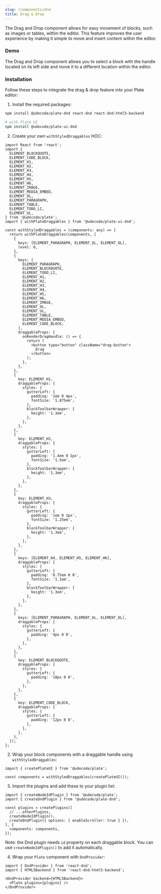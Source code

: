 ```yaml
---
slug: /components/dnd
title: Drag & Drop
---
```


The Drag and Drop component allows for easy movement of blocks, such as images or tables, within the editor.
This feature improves the user experience by making it simple to move and insert content within the editor.

### Demo

The Drag and Drop component allows you to select a block with the handle located on its left side and move it to a different location within the editor.











<DndSandpack />

### Installation

Follow these steps to integrate the drag & drop feature into your Plate editor:


1. Install the required packages:

```bash npm2yarn
npm install @udecode/plate-dnd react-dnd react-dnd-html5-backend

# with Plate UI
npm install @udecode/plate-ui-dnd
```

2. Create your own `withStyledDraggables` HOC:

```tsx
import React from 'react';
import {
  ELEMENT_BLOCKQUOTE,
  ELEMENT_CODE_BLOCK,
  ELEMENT_H1,
  ELEMENT_H2,
  ELEMENT_H3,
  ELEMENT_H4,
  ELEMENT_H5,
  ELEMENT_H6,
  ELEMENT_IMAGE,
  ELEMENT_MEDIA_EMBED,
  ELEMENT_OL,
  ELEMENT_PARAGRAPH,
  ELEMENT_TABLE,
  ELEMENT_TODO_LI,
  ELEMENT_UL,
} from '@udecode/plate';
import { withPlateDraggables } from '@udecode/plate-ui-dnd';

const withStyledDraggables = (components: any) => {
  return withPlateDraggables(components, [
    {
      keys: [ELEMENT_PARAGRAPH, ELEMENT_UL, ELEMENT_OL],
      level: 0,
    },
    {
      keys: [
        ELEMENT_PARAGRAPH,
        ELEMENT_BLOCKQUOTE,
        ELEMENT_TODO_LI,
        ELEMENT_H1,
        ELEMENT_H2,
        ELEMENT_H3,
        ELEMENT_H4,
        ELEMENT_H5,
        ELEMENT_H6,
        ELEMENT_IMAGE,
        ELEMENT_OL,
        ELEMENT_UL,
        ELEMENT_TABLE,
        ELEMENT_MEDIA_EMBED,
        ELEMENT_CODE_BLOCK,
      ],
      draggableProps: {
        onRenderDragHandle: () => {
          return (
            <button type="button" className="drag-button">
              Drag
            </button>
          );
        },
      },
    },
    {
      key: ELEMENT_H1,
      draggableProps: {
        styles: {
          gutterLeft: {
            padding: '2em 0 4px',
            fontSize: '1.875em',
          },
          blockToolbarWrapper: {
            height: '1.3em',
          },
        },
      },
    },
    {
      key: ELEMENT_H2,
      draggableProps: {
        styles: {
          gutterLeft: {
            padding: '1.4em 0 1px',
            fontSize: '1.5em',
          },
          blockToolbarWrapper: {
            height: '1.3em',
          },
        },
      },
    },
    {
      key: ELEMENT_H3,
      draggableProps: {
        styles: {
          gutterLeft: {
            padding: '1em 0 1px',
            fontSize: '1.25em',
          },
          blockToolbarWrapper: {
            height: '1.3em',
          },
        },
      },
    },
    {
      keys: [ELEMENT_H4, ELEMENT_H5, ELEMENT_H6],
      draggableProps: {
        styles: {
          gutterLeft: {
            padding: '0.75em 0 0',
            fontSize: '1.1em',
          },
          blockToolbarWrapper: {
            height: '1.3em',
          },
        },
      },
    },
    {
      keys: [ELEMENT_PARAGRAPH, ELEMENT_UL, ELEMENT_OL],
      draggableProps: {
        styles: {
          gutterLeft: {
            padding: '4px 0 0',
          },
        },
      },
    },
    {
      key: ELEMENT_BLOCKQUOTE,
      draggableProps: {
        styles: {
          gutterLeft: {
            padding: '18px 0 0',
          },
        },
      },
    },
    {
      key: ELEMENT_CODE_BLOCK,
      draggableProps: {
        styles: {
          gutterLeft: {
            padding: '12px 0 0',
          },
        },
      },
    },
  ]);
};
```

2. Wrap your block components with a draggable handle using `withStyledDraggables`:

```tsx
import { createPlateUI } from '@udecode/plate';

const components = withStyledDraggables(createPlateUI());
```

3. Import the plugins and add these to your plugin list:

```tsx
import { createNodeIdPlugin } from '@udecode/plate';
import { createDndPlugin } from '@udecode/plate-dnd';

const plugins = createPlugins([
  // ...otherPlugins,
  createNodeIdPlugin(),
  createDndPlugin({ options: { enableScroller: true } }),
], {
  components: components,
});
```

Note: the Dnd plugin needs `id` property on each draggable block. You can use `createNodeIdPlugin()` to add it automatically.

4. Wrap your `Plate` component with `DndProvider`:

```tsx
import { DndProvider } from 'react-dnd';
import { HTML5Backend } from 'react-dnd-html5-backend';

<DndProvider backend={HTML5Backend}>
  <Plate plugins={plugins} />
</DndProvider>
```